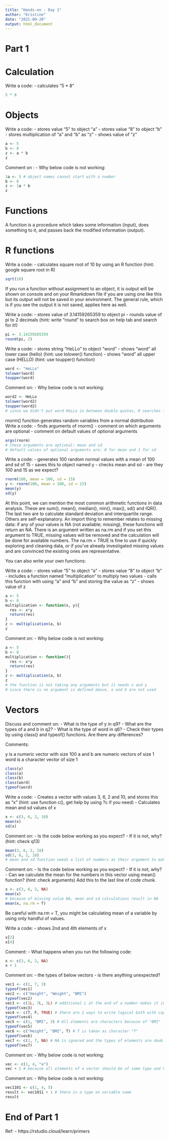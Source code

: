 ```yaml
---
title: "Hands-on - Day 1"
author: "Kristine"
date: "2021-09-20"
output: html_document
---
```


# Part 1

# Calculation

Write a code:
- calculates "5 * 8"

```r
5 * 8
```

# Objects

Write a code:
- stores value "5" to object "a"
- stores value "8" to object "b"
- stores multiplication of "a" and "b" as "z"
- shows value of "z"

```r
a <- 5
b <- 8
z <- a * b
z
```

Comment on :
- Why below code is not working:

```r
1a <- 5 # object names cannot start with a number
b <- 8
z <- 1a * b
z
```

# Functions

A function is a procedure which takes some information (input), does something to it, and passes back the modified information (output).

# R functions

Write a code:
- calculates square root of 10 by using an R function (hint: google square root in R)

```r
sqrt(10)
```

If you run a function without assignment to an object, it is output will be shown on console and on your Rmarkdown file if you are using one like this but its output will not be saved in your environment. The general rule, which is if you see the output it is not saved, applies here as well.

Write a code:
- stores value of 3.14159265359 to object pi
- rounds value of pi to 2 decimals (hint: write "round" to search box on help tab and search for it!)

```r
pi <- 3.14159265359
round(pi, 2)
```

Write a code:
- stores string "HeLLo" to object "word"
- shows "word" all lower case (hello) (hint: use tolower() function)
- shows "word" all upper case (HELLO) (hint: use toupper() function)

```r
word <- "HeLLo"
tolower(word)
toupper(word)
```

Comment on:
- Why below code is not working:

```r
word2 <- HeLLo
tolower(word2)
toupper(word2)
# since we didn't put word HeLLo in between double quotes, R searches for an object named HeLLo instead of taking it as a character
```

rnorm() function generates random variables from a normal distribution
Write a code:
- finds arguments of rnorm()
- comment on which arguments are optional 
- comment on default values of optional arguments

```r
args(rnorm)
# these arguments are optional: mean and sd
# default values of optional arguments are: 0 for mean and 1 for sd
```

Write a code:
- generates 100 random normal values with a mean of 100 and sd of 15
- saves this to object named y
- checks mean and sd - are they 100 and 15 as we expect?
 
```r
rnorm(100, mean = 100, sd = 15)
y <- rnorm(100, mean = 100, sd = 15) 
mean(y)
sd(y)
```

At this point, we can mention the most common arithmetic functions in data analysis. These are sum(), mean(), median(), min(), max(), sd() and IQR(). The last two are to calculate standard deviation and interquartile range. Others are self-explanatory. An import thing to remember relates to missing data: if any of your values is NA (not available; missing), these functions will return an NA. There is an argument written as na.rm and if you set this argument to TRUE, missing values will be removed and the calculation will be done for available numbers. The na.rm = TRUE is fine to use if quickly exploring and cleaning data, or if you’ve already investigated missing values and are convinced the existing ones are representative.

You can also write your own functions:

Write a code:
- stores value "5" to object "a"
- stores value "8" to object "b"
- includes a function named "multiplication" to multiply two values
- calls this function with using "a" and "b" and storing the value as "z"
- shows value of z

```r
a <- 5
b <- 8
multiplication <- function(x, y){
  res <- x*y
  return(res)
}
z <- multiplication(a, b)
z
```

Comment on:
- Why below code is not working:

```r
a <- 5
b <- 8
multiplication <- function(){ 
  res <- x*y
  return(res)
}
z <- multiplication(a, b) 
z
# the function is not taking any arguments but it needs x and y 
# since there is no argument is defined above, a and b are not used 
```

# Vectors

Discuss and comment on:
- What is the type of y in q9? 
- What are the types of a and b in q2?
- What is the type of word in q6?
- Check their types by using class() and typeof() functions. Are there any differences?

Comments:

y is a numeric vector with size 100
a and b are numeric vectors of size 1
word is a character vector of size 1

```r
class(y)
class(a)
class(b)
class(word)
typeof(word)
```

Write a code:
- Creates a vector with values 3, 6, 2 and 10, and stores this as "x" (hint: use function c(), get help by using ?c if you need)
- Calculates mean and sd values of x

```r
x <- c(3, 6, 2, 10)
mean(x)
sd(x)
```

Comment on:
- Is the code below working as you expect?
- If it is not, why? (hint: check q13)

```r
mean(3, 6, 2, 10)
sd(3, 6, 2, 10)
# mean and sd function needs a list of numbers as their argument to make calculations. To calculate mean and sd for a list of numbers, we should combine them as a vector of numbers by using c(). While mean() function behaves as not caring for additional arguments and taking the first value 3 as the sole input and calculates mean as 3, sd function behaves differently and throws an error to warn us there are unused arguments. Which one is preferable?
```

Comment on:
- Is the code below working as you expect?
- If it is not, why? 
- Can we calculate the mean for the numbers in this vector using mean() function? (hint: check arguments) Add this to the last line of code chunk.

```r
x <- c(3, 6, 2, NA)
mean(x)
# because of missing value NA, mean and sd calculations result in NA
mean(x, na.rm = T)
```

Be careful with na.rm = T, you might be calculating mean of a variable by using only handful of values.

Write a code:
- shows 2nd and 4th elements of x

```r
x[2]
x[4]
```

Comment:
- What happens when you run the following code:

```r
x <- c(3, 6, 2, NA)
x + 1
```

Comment on:
- the types of below vectors - is there anything unexpected?

```r
vec1 <- c(1, 7, 3)
typeof(vec1)
vec2 <- c("Height", "Weight", "BMI")
typeof(vec2)
vec3 <- c(1L, 7L, 3L) # additional L at the end of a number makes it integer 
typeof(vec3)
vec4 <- c(T, F, TRUE) # there are 2 ways to write logical both with capital letters: T or TRUE, F or FALSE
typeof(vec4)
vec5 <- c(1, "BMI", 3) # All elements are characters because of "BMI"
typeof(vec5)
vec6 <- c("Height", "BMI", T) # T is taken as character "T"
typeof(vec6)
vec7 <- c(1, 7, NA) # NA is ignored and the types of elements are double since all others are numbers
typeof(vec7)
```

Comment on:
- Why below code is not working:

```r
vec <- c(1, 4, "a")
vec + 1 # because all elements of a vector should be of same type and here all elements are characters
```

Comment on:
- Why below code is not working:

```r
vec1101 <- c(1, 4, 5)
result <- vec1011 + 1 # there is a type on variable name
result
```

# End of Part 1






Ref:
- https://rstudio.cloud/learn/primers